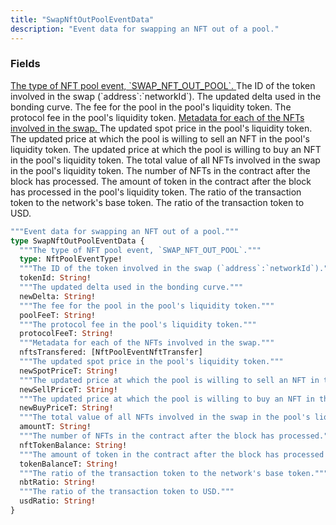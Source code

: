 ```yaml
---
title: "SwapNftOutPoolEventData"
description: "Event data for swapping an NFT out of a pool."
---
```


### Fields

<a href="/api-reference/types/nftpooleventtype">
  <ResponseField name="type" type="NftPoolEventType!" required>
    The type of NFT pool event, `SWAP_NFT_OUT_POOL`.
  </ResponseField>
</a>

<ResponseField name="tokenId" type="String!" required>
  The ID of the token involved in the swap (`address`:`networkId`).
</ResponseField>

<ResponseField name="newDelta" type="String!" required>
  The updated delta used in the bonding curve.
</ResponseField>

<ResponseField name="poolFeeT" type="String!" required>
  The fee for the pool in the pool&#39;s liquidity token.
</ResponseField>

<ResponseField name="protocolFeeT" type="String!" required>
  The protocol fee in the pool&#39;s liquidity token.
</ResponseField>

<a href="/api-reference/types/nftpooleventnfttransfer">
  <ResponseField name="nftsTransfered" type="[NftPoolEventNftTransfer]">
    Metadata for each of the NFTs involved in the swap.
  </ResponseField>
</a>

<ResponseField name="newSpotPriceT" type="String!" required>
  The updated spot price in the pool&#39;s liquidity token.
</ResponseField>

<ResponseField name="newSellPriceT" type="String!" required>
  The updated price at which the pool is willing to sell an NFT in the pool&#39;s liquidity token.
</ResponseField>

<ResponseField name="newBuyPriceT" type="String!" required>
  The updated price at which the pool is willing to buy an NFT in the pool&#39;s liquidity token.
</ResponseField>

<ResponseField name="amountT" type="String!" required>
  The total value of all NFTs involved in the swap in the pool&#39;s liquidity token.
</ResponseField>

<ResponseField name="nftTokenBalance" type="String!" required>
  The number of NFTs in the contract after the block has processed.
</ResponseField>

<ResponseField name="tokenBalanceT" type="String!" required>
  The amount of token in the contract after the block has processed in the pool&#39;s liquidity token.
</ResponseField>

<ResponseField name="nbtRatio" type="String!" required>
  The ratio of the transaction token to the network&#39;s base token.
</ResponseField>

<ResponseField name="usdRatio" type="String!" required>
  The ratio of the transaction token to USD.
</ResponseField>


```graphql SwapNftOutPoolEventData
"""Event data for swapping an NFT out of a pool."""
type SwapNftOutPoolEventData {
  """The type of NFT pool event, `SWAP_NFT_OUT_POOL`."""
  type: NftPoolEventType!
  """The ID of the token involved in the swap (`address`:`networkId`)."""
  tokenId: String!
  """The updated delta used in the bonding curve."""
  newDelta: String!
  """The fee for the pool in the pool's liquidity token."""
  poolFeeT: String!
  """The protocol fee in the pool's liquidity token."""
  protocolFeeT: String!
  """Metadata for each of the NFTs involved in the swap."""
  nftsTransfered: [NftPoolEventNftTransfer]
  """The updated spot price in the pool's liquidity token."""
  newSpotPriceT: String!
  """The updated price at which the pool is willing to sell an NFT in the pool's liquidity token."""
  newSellPriceT: String!
  """The updated price at which the pool is willing to buy an NFT in the pool's liquidity token."""
  newBuyPriceT: String!
  """The total value of all NFTs involved in the swap in the pool's liquidity token."""
  amountT: String!
  """The number of NFTs in the contract after the block has processed."""
  nftTokenBalance: String!
  """The amount of token in the contract after the block has processed in the pool's liquidity token."""
  tokenBalanceT: String!
  """The ratio of the transaction token to the network's base token."""
  nbtRatio: String!
  """The ratio of the transaction token to USD."""
  usdRatio: String!
}
```
